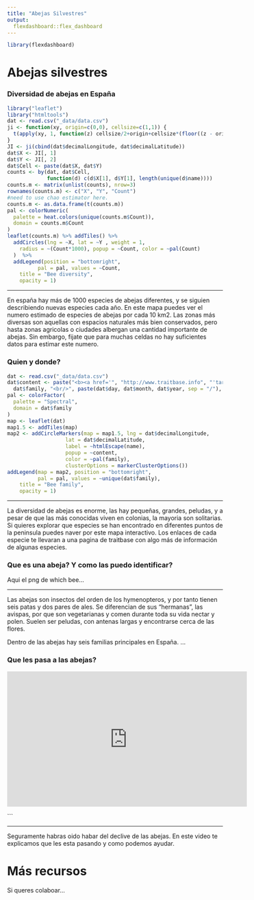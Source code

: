 ```yaml
---
title: "Abejas Silvestres"
output: 
  flexdashboard::flex_dashboard
---
```


```r
library(flexdashboard)

```

Abejas silvestres {.storyboard}
=========================================

### Diversidad de abejas en España

```r
library("leaflet")
library("htmltools")
dat <- read.csv("_data/data.csv")
ji <- function(xy, origin=c(0,0), cellsize=c(1,1)) {
  t(apply(xy, 1, function(z) cellsize/2+origin+cellsize*(floor((z - origin)/cellsize))))
}
JI <- ji(cbind(dat$decimalLongitude, dat$decimalLatitude))
dat$X <- JI[, 1]
dat$Y <- JI[, 2]
dat$Cell <- paste(dat$X, dat$Y)
counts <- by(dat, dat$Cell, 
             function(d) c(d$X[1], d$Y[1], length(unique(d$name))))
counts.m <- matrix(unlist(counts), nrow=3)
rownames(counts.m) <- c("X", "Y", "Count")
#need to use chao estimator here.
counts.m <- as.data.frame(t(counts.m))
pal <- colorNumeric(
  palette = heat.colors(unique(counts.m$Count)),
  domain = counts.m$Count
)
leaflet(counts.m) %>% addTiles() %>%
  addCircles(lng = ~X, lat = ~Y , weight = 1,
    radius = ~(Count*1000), popup = ~Count, color = ~pal(Count)
  )  %>%
  addLegend(position = "bottomright", 
          pal = pal, values = ~Count,
    title = "Bee diversity",
    opacity = 1)
```

*** 

En españa hay más de 1000 especies de abejas diferentes, y se siguien describiendo nuevas especies cada año. En este mapa puedes ver el numero estimado de especies de abejas por cada 10 km2. Las zonas más diversas son aquellas con espacios naturales más bien conservados, pero hasta zonas agricolas o ciudades albergan una cantidad importante de abejas. Sin embargo, fijate que para muchas celdas no hay suficientes datos para estimar este numero. 

### Quien y donde?

```r
dat <- read.csv("_data/data.csv")
dat$content <- paste("<b><a href='", "http://www.traitbase.info", "'target='_blank'>", dat$name, "</a></b>", "<br/>", 
  dat$family, "<br/>", paste(dat$day, dat$month, dat$year, sep = "/"), sep = "")
pal <- colorFactor(
  palette = "Spectral",
  domain = dat$family
)
map <- leaflet(dat)
map1.5 <- addTiles(map)
map2 <- addCircleMarkers(map = map1.5, lng = dat$decimalLongitude, 
                   lat = dat$decimalLatitude, 
                   label = ~htmlEscape(name),
                   popup = ~content,
                   color = ~pal(family),
                   clusterOptions = markerClusterOptions())
addLegend(map = map2, position = "bottomright", 
          pal = pal, values = ~unique(dat$family),
    title = "Bee family",
    opacity = 1)
```

*** 

La diversidad de abejas es enorme, las hay pequeñas, grandes, peludas, y a pesar de que las más conocidas viven en colonias, la mayoria son solitarias. Si quieres explorar que especies se han encontrado en diferentes puntos de la peninsula puedes naver por este mapa interactivo. Los enlaces de cada especie te llevaran a una pagina de traitbase con algo más de información de algunas especies.

### Que es una abeja? Y como las puedo identificar?

Aqui el png de which bee...

*** 

Las abejas son insectos del orden de los hymenopteros, y por tanto tienen seis patas y dos pares de ales. Se diferencian de sus "hermanas", las avispas, por que son vegetarianas y comen durante toda su vida nectar y polen. Suelen ser peludas, con antenas largas y encontrarse cerca de las flores.   

Dentro de las abejas hay seis familias principales en España. ... 

### Que les pasa a las abejas?

<iframe width="560" height="315" src="https://www.youtube.com/watch?v=n5udBqq3qYg" frameborder="0" allowfullscreen></iframe>```

*** 

Seguramente habras oido habar del declive de las abejas. En este video te explicamos que les esta pasando y como podemos ayudar.

Más recursos
=========================================

Si queres colaboar... 